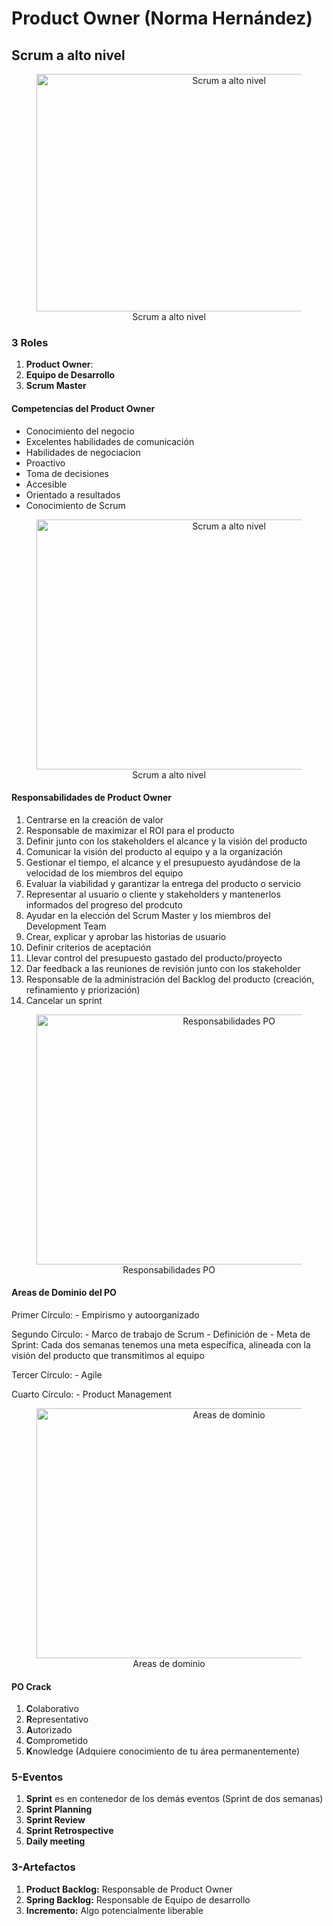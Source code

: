 # Product Owner (Norma Hernández)

## Scrum a alto nivel

<center>
![Scrum a alto nivel](./imgs/P04_overview.png){#id .class width=600 height=380px}
</center>

### 3 Roles
1. **Product Owner**: 
2. **Equipo de Desarrollo**
3. **Scrum Master**

#### Competencias del Product Owner
- Conocimiento del negocio
- Excelentes habilidades de comunicación
- Habilidades de negociacion
- Proactivo
- Toma de decisiones
- Accesible
- Orientado a resultados
- Conocimiento de Scrum

<center>
![Scrum a alto nivel](./imgs/P04_habilidades.png){#id .class width=600 height=400px}
</center>


#### Responsabilidades de Product Owner

1. Centrarse en la creación de valor
2. Responsable de maximizar el ROI para el producto
3. Definir junto con los stakeholders el alcance y la visión del producto
4. Comunicar la visión del producto al equipo y a la organización
5. Gestionar el tiempo, el alcance y el presupuesto ayudándose de la velocidad de los miembros del equipo
6. Evaluar la viabilidad y garantizar la entrega del producto o servicio
7. Representar al usuario o cliente y stakeholders y mantenerlos informados del progreso del prodcuto
8. Ayudar en la elección del Scrum Master y los miembros del Development Team
9. Crear, explicar y aprobar las historias de usuario
10. Definir criterios de aceptación
11. Llevar control del presupuesto gastado del producto/proyecto
12. Dar feedback a las reuniones de revisión junto con los stakeholder
13. Responsable de la administración del Backlog del producto (creación, refinamiento y priorización)
14. Cancelar un sprint

<center>
![Responsabilidades PO](./imgs/P04_responsabilidades.png){#id .class width=600 height=400px}
</center>

#### Areas de Dominio del PO

Primer Círculo:
- Empirismo y autoorganizado

Segundo Círculo:
- Marco de trabajo de Scrum
  - Definición de 
  - Meta de Sprint: Cada dos semanas tenemos una meta específica, alineada con la visión del producto que transmitimos al equipo

Tercer Círculo:
- Agile

Cuarto Círculo:
- Product Management


<center>
![Areas de dominio](./imgs/P04_areas_dominio.png){#id .class width=600 height=400px}
</center>

#### PO Crack
1) **C**olaborativo
2) **R**epresentativo
3) **A**utorizado
4) **C**omprometido
5) **K**nowledge (Adquiere conocimiento de tu área permanentemente)


### 5-Eventos
1. **Sprint** es en contenedor de los demás eventos (Sprint de dos semanas)
2. **Sprint Planning**
3. **Sprint Review** 
4. **Sprint Retrospective**
5. **Daily meeting**

### 3-Artefactos
1. **Product Backlog:** Responsable de Product Owner
2. **Spring Backlog:** Responsable de Equipo de desarrollo
3. **Incremento:** Algo potencialmente liberable


